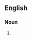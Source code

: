 {{also|back burners}}
==English==

===Noun===
{{head|en|noun plural form}}

# {{plural of|backburner|lang=en}}